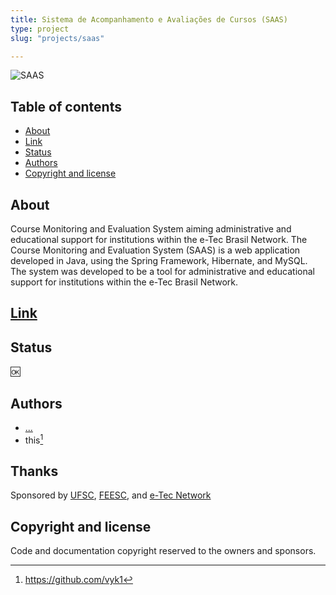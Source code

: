 ```yaml
---
title: Sistema de Acompanhamento e Avaliações de Cursos (SAAS)
type: project
slug: "projects/saas"

---
```


![SAAS](./saas.png)

## Table of contents

- [About](#about)
- [Link](#link)
- [Status](#status)
- [Authors](#authors)
- [Copyright and license](#copyright-and-license)

## About 

Course Monitoring and Evaluation System aiming administrative and educational support for institutions within the e-Tec Brasil Network. The Course Monitoring and Evaluation System (SAAS) is a web application developed in Java, using the Spring Framework, Hibernate, and MySQL. The system was developed to be a tool for administrative and educational support for institutions within the e-Tec Brasil Network.

## [Link](https://portal.saas.ufsc.br)

## Status

:ok:

## Authors

- [...](https://portal.saas.ufsc.br/equipe/)
- this[^1]

## Thanks

Sponsored by [UFSC](https://ufsc.br), [FEESC](https://feesc.org.br), and [e-Tec Network](https://portal.mec.gov.br/redes-e-tec-brasil)

## Copyright and license

Code and documentation copyright reserved to the owners and sponsors.

[^1]: https://github.com/vyk1
